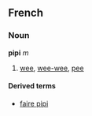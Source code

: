 ==French==
===Noun===
'''pipi''' ''m''

#[[wee]], [[wee-wee]], [[pee]]

====Derived terms====
*[[faire pipi]]